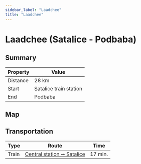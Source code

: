 ```yaml
---
sidebar_label: "Laadchee"
title: "Laadchee"
---
```


# Laadchee (Satalice - Podbaba)

## Summary

| Property | Value |
| --- | --- |
| Distance | 28 km |
| Start | Satalice train station |
| End | Podbaba |

## Map

<MapyCzEmbeddedPath id="kapuzaroca"></MapyCzEmbeddedPath>

## Transportation

| Type | Route | Time |
| --- | --- | --- |
| Train | [Central station ➞ Satalice](https://idos.idnes.cz/vlakyautobusymhdvse/spojeni/vysledky/?f=Praha%20Masarykovo%20n.&fc=100003&t=Praha-Satalice&tc=100003&direct=true&af=true&trt=150,151,152,153&fcs=3 "See timetable" ) | 17 min. |
